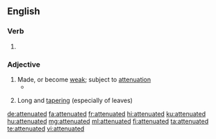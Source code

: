 ==English==

===Verb===
{{head|en|verb form}}

# {{en-past of|attenuate}}

===Adjective===
{{en-adj}}

# Made, or become [[weak]]; subject to [[attenuation]]
#* {{quote-book|year=1835|author=[[s:Author:William Gilmore Simms|William Gilmore Simms]]|title=[[s:The Partisan|The Partisan]]|publisher=Harper|section=[[s:The Partisan/XII|Chapter XI]]|page=[[s:Page:The Partisan, v1.djvu/131|140]]|passage=She had become spiritualized in mind, even as she had grown '''attenuated''' in person.}}
# {{lb|en|botany}} Long and [[tapering]] (especially of leaves)

[[de:attenuated]]
[[fa:attenuated]]
[[fr:attenuated]]
[[hi:attenuated]]
[[ku:attenuated]]
[[hu:attenuated]]
[[mg:attenuated]]
[[ml:attenuated]]
[[fi:attenuated]]
[[ta:attenuated]]
[[te:attenuated]]
[[vi:attenuated]]